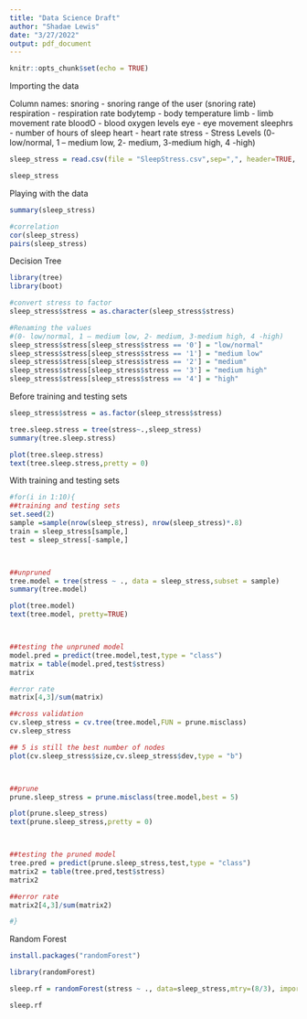```yaml
---
title: "Data Science Draft"
author: "Shadae Lewis"
date: "3/27/2022"
output: pdf_document
---
```


```r
knitr::opts_chunk$set(echo = TRUE)
```


Importing the data

Column names:
snoring - snoring range of the user (snoring rate) 
respiration - respiration rate
bodytemp - body temperature 
limb - limb movement rate 
bloodO - blood oxygen levels
eye - eye movement
sleephrs - number of hours of sleep
heart - heart rate 
stress - Stress Levels (0- low/normal, 1 – medium low, 2- medium, 3-medium high, 4 -high)

```r


sleep_stress = read.csv(file = "SleepStress.csv",sep=",", header=TRUE, col.names = c("snoring", "respiration", "bodytemp", "limb", "bloodO", "eye","sleephrs", "heart", "stress"))

sleep_stress
```


Playing with the data
```r
summary(sleep_stress)
```

```r
#correlation
cor(sleep_stress)
pairs(sleep_stress)
```

Decision Tree
```r
library(tree)
library(boot)

#convert stress to factor
sleep_stress$stress = as.character(sleep_stress$stress)

#Renaming the values
#(0- low/normal, 1 – medium low, 2- medium, 3-medium high, 4 -high)
sleep_stress$stress[sleep_stress$stress == '0'] = "low/normal"
sleep_stress$stress[sleep_stress$stress == '1'] = "medium low"
sleep_stress$stress[sleep_stress$stress == '2'] = "medium"
sleep_stress$stress[sleep_stress$stress == '3'] = "medium high"
sleep_stress$stress[sleep_stress$stress == '4'] = "high"

```


Before training and testing sets
```r
sleep_stress$stress = as.factor(sleep_stress$stress)

tree.sleep.stress = tree(stress~.,sleep_stress)
summary(tree.sleep.stress)

plot(tree.sleep.stress)
text(tree.sleep.stress,pretty = 0)

```


With training and testing sets
```r
#for(i in 1:10){
##training and testing sets
set.seed(2)
sample =sample(nrow(sleep_stress), nrow(sleep_stress)*.8)
train = sleep_stress[sample,]
test = sleep_stress[-sample,]



##unpruned
tree.model = tree(stress ~ ., data = sleep_stress,subset = sample)
summary(tree.model)

plot(tree.model)
text(tree.model, pretty=TRUE)



##testing the unpruned model
model.pred = predict(tree.model,test,type = "class")
matrix = table(model.pred,test$stress)
matrix

#error rate 
matrix[4,3]/sum(matrix)

```

```r

##cross validation 
cv.sleep_stress = cv.tree(tree.model,FUN = prune.misclass)
cv.sleep_stress

## 5 is still the best number of nodes
plot(cv.sleep_stress$size,cv.sleep_stress$dev,type = "b")



##prune
prune.sleep_stress = prune.misclass(tree.model,best = 5)

plot(prune.sleep_stress)
text(prune.sleep_stress,pretty = 0)



##testing the pruned model
tree.pred = predict(prune.sleep_stress,test,type = "class")
matrix2 = table(tree.pred,test$stress)
matrix2

##error rate 
matrix2[4,3]/sum(matrix2)

#}
```
Random Forest

```r

install.packages("randomForest")

library(randomForest)

sleep.rf = randomForest(stress ~ ., data=sleep_stress,mtry=(8/3), importance = TRUE)

sleep.rf

```